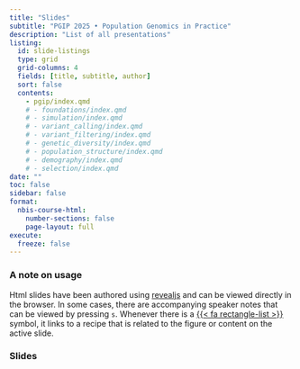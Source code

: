 ```yaml
---
title: "Slides"
subtitle: "PGIP 2025 • Population Genomics in Practice"
description: "List of all presentations"
listing:
  id: slide-listings
  type: grid
  grid-columns: 4
  fields: [title, subtitle, author]
  sort: false
  contents:
    - pgip/index.qmd
    # - foundations/index.qmd
    # - simulation/index.qmd
    # - variant_calling/index.qmd
    # - variant_filtering/index.qmd
    # - genetic_diversity/index.qmd
    # - population_structure/index.qmd
    # - demography/index.qmd
    # - selection/index.qmd
date: ""
toc: false
sidebar: false
format:
  nbis-course-html:
    number-sections: false
    page-layout: full
execute:
  freeze: false
---
```


### A note on usage

Html slides have been authored using [revealjs](https://revealjs.com/)
and can be viewed directly in the browser. In some cases, there are
accompanying speaker notes that can be viewed by pressing `s`.
Whenever there is a [{{< fa rectangle-list >}}]({{< var
recipes.baseurl >}}) symbol, it links to a recipe that is related to
the figure or content on the active slide.

### Slides

:::{#slide-listings}

:::
